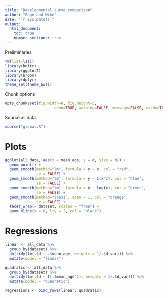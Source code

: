 ```yaml
---
title: "Developmental curve comparison"
author: "Page and Mike"
date: "`r Sys.Date()`"
output: 
  html_document:
    toc: true
    number_sections: true
---
```


Preliminaries
  
```r
rm(list=ls())
library(knitr)
library(ggplot2)
library(broom)
library(dplyr)
theme_set(theme_bw())
```

Chunk options

```r
opts_chunk$set(fig.width=8, fig.height=5, 
                      echo=TRUE, warning=FALSE, message=FALSE, cache=TRUE)
```

Source all data. 

```r
source("global.R")
```

# Plots

```r
ggplot(all_data, aes(x = mean_age, y = d, size = n)) +
  geom_point() + 
  geom_smooth(method="lm", formula = y ~ x, col = "red", 
              se = FALSE) + 
  geom_smooth(method="lm", formula = y ~ I(x^2), col = "blue", 
              se = FALSE) + 
  geom_smooth(method="lm", formula = y ~ log(x), col = "green", 
              se = FALSE) + 
  geom_smooth(method="loess", span = 1, col = "orange", 
              se = FALSE) + 
  facet_wrap(~ dataset, scales = "free") + 
  geom_hline(x = 0, lty = 2, col = "black")
```

# Regressions

```r
linear <- all_data %>%
  group_by(dataset) %>%
  do(tidy(lm(.$d ~ .$mean_age, weights = 1/.$d_var))) %>%
  mutate(model = "linear")

quadratic <- all_data %>%
  group_by(dataset) %>%
  do(tidy(lm(.$d ~ I(.$mean_age^2), weights = 1/.$d_var))) %>%
  mutate(model = "quadratic")

regressions <- bind_rows(linear, quadratic)
```
